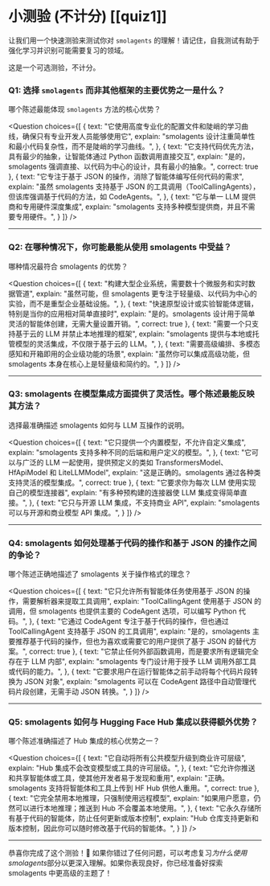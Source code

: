 # 小测验 (不计分) [[quiz1]]

让我们用一个快速测验来测试你对 `smolagents` 的理解！请记住，自我测试有助于强化学习并识别可能需要复习的领域。

这是一个可选测验，不计分。

### Q1: 选择 `smolagents` 而非其他框架的主要优势之一是什么？
哪个陈述最能体现 `smolagents` 方法的核心优势？

<Question
choices={[
  {
    text: "它使用高度专业化的配置文件和陡峭的学习曲线，确保只有专业开发人员能够使用它",
    explain: "smolagents 设计注重简单性和最小代码复杂性，而不是陡峭的学习曲线。",
  },
  {
    text: "它支持代码优先方法，具有最少的抽象，让智能体通过 Python 函数调用直接交互",
    explain: "是的，smolagents 强调直接、以代码为中心的设计，具有最小的抽象。",
    correct: true
  },
  {
    text: "它专注于基于 JSON 的操作，消除了智能体编写任何代码的需求",
    explain: "虽然 smolagents 支持基于 JSON 的工具调用（ToolCallingAgents），但该库强调基于代码的方法，如 CodeAgents。",
  },
  {
    text: "它与单一 LLM 提供商和专用硬件深度集成",
    explain: "smolagents 支持多种模型提供商，并且不需要专用硬件。",
  }
]}
/>

---

### Q2: 在哪种情况下，你可能最能从使用 smolagents 中受益？
哪种情况最符合 smolagents 的优势？

<Question
choices={[
  {
    text: "构建大型企业系统，需要数十个微服务和实时数据管道",
    explain: "虽然可能，但 smolagents 更专注于轻量级、以代码为中心的实验，而不是重型企业基础设施。",
  },
  {
    text: "快速原型设计或实验智能体逻辑，特别是当你的应用相对简单直接时",
    explain: "是的。smolagents 设计用于简单灵活的智能体创建，无需大量设置开销。",
    correct: true
  },
  {
    text: "需要一个只支持基于云的 LLM 并禁止本地推理的框架",
    explain: "smolagents 提供与本地或托管模型的灵活集成，不仅限于基于云的 LLM。",
  },
  {
    text: "需要高级编排、多模态感知和开箱即用的企业级功能的场景",
    explain: "虽然你可以集成高级功能，但 smolagents 本身在核心上是轻量级和简约的。",
  }
]}
/>

---

### Q3: smolagents 在模型集成方面提供了灵活性。哪个陈述最能反映其方法？
选择最准确描述 smolagents 如何与 LLM 互操作的说明。

<Question
choices={[
  {
    text: "它只提供一个内置模型，不允许自定义集成",
    explain: "smolagents 支持多种不同的后端和用户定义的模型。",
  },
  {
    text: "它可以与广泛的 LLM 一起使用，提供预定义的类如 TransformersModel、HfApiModel 和 LiteLLMModel",
    explain: "这是正确的。smolagents 通过各种类支持灵活的模型集成。",
    correct: true
  },
  {
    text: "它要求你为每次 LLM 使用实现自己的模型连接器",
    explain: "有多种预构建的连接器使 LLM 集成变得简单直接。",
  },
  {
    text: "它只与开源 LLM 集成，不支持商业 API",
    explain: "smolagents 可以与开源和商业模型 API 集成。",
  }
]}
/>

---

### Q4: smolagents 如何处理基于代码的操作和基于 JSON 的操作之间的争论？
哪个陈述正确地描述了 smolagents 关于操作格式的理念？

<Question
choices={[
  {
    text: "它只允许所有智能体任务使用基于 JSON 的操作，需要解析器来提取工具调用",
    explain: "ToolCallingAgent 使用基于 JSON 的调用，但 smolagents 也提供主要的 CodeAgent 选项，可以编写 Python 代码。",
  },
  {
    text: "它通过 CodeAgent 专注于基于代码的操作，但也通过 ToolCallingAgent 支持基于 JSON 的工具调用",
    explain: "是的，smolagents 主要推荐基于代码的操作，但也为喜欢或需要它的用户提供了基于 JSON 的替代方案。",
    correct: true
  },
  {
    text: "它禁止任何外部函数调用，而是要求所有逻辑完全存在于 LLM 内部",
    explain: "smolagents 专门设计用于授予 LLM 调用外部工具或代码的能力。",
  },
  {
    text: "它要求用户在运行智能体之前手动将每个代码片段转换为 JSON 对象",
    explain: "smolagents 可以在 CodeAgent 路径中自动管理代码片段创建，无需手动 JSON 转换。",
  }
]}
/>

---

### Q5: smolagents 如何与 Hugging Face Hub 集成以获得额外优势？
哪个陈述准确描述了 Hub 集成的核心优势之一？

<Question
choices={[
  {
    text: "它自动将所有公共模型升级到商业许可层级",
    explain: "Hub 集成不会改变模型或工具的许可层级。",
  },
  {
    text: "它允许你推送和共享智能体或工具，使其他开发者易于发现和重用",
    explain: "正确。smolagents 支持将智能体和工具上传到 HF Hub 供他人重用。",
    correct: true
  },
  {
    text: "它完全禁用本地推理，只强制使用远程模型",
    explain: "如果用户愿意，仍然可以进行本地推理；推送到 Hub 不会覆盖本地使用。",
  },
  {
    text: "它永久存储所有基于代码的智能体，防止任何更新或版本控制",
    explain: "Hub 仓库支持更新和版本控制，因此你可以随时修改基于代码的智能体。",
  }
]}
/>

---

恭喜你完成了这个测验！🎉 如果你错过了任何问题，可以考虑复习*为什么使用 smolagents*部分以更深入理解。如果你表现良好，你已经准备好探索 smolagents 中更高级的主题了！